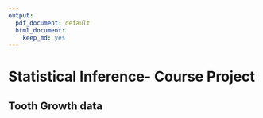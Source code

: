 ```yaml
---
output:
  pdf_document: default
  html_document:
    keep_md: yes
---
```


# Statistical Inference- Course Project

## Tooth Growth data


